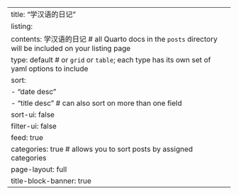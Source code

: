 ---
title: "学汉语的日记"
listing: 
  contents: 学汉语的日记 # all Quarto docs in the `posts` directory will be included on your listing page
  type: default # or `grid` or `table`; each type has its own set of yaml options to include
  sort: 
    - "date desc"
    - "title desc" # can also sort on more than one field
  sort-ui: false
  filter-ui: false
  feed: true
  categories: true # allows you to sort posts by assigned categories 
page-layout: full
title-block-banner: true
---